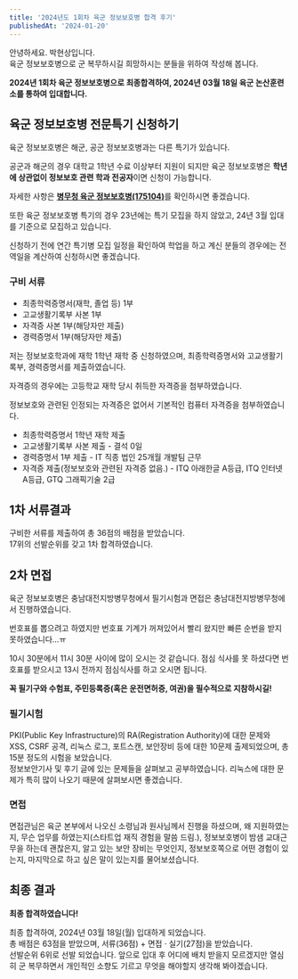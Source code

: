 ```yaml
---
title: '2024년도 1회차 육군 정보보호병 합격 후기'
publishedAt: '2024-01-20'
---
```

안녕하세요. 박현상입니다.  
육군 정보보호병으로 군 복무하시길 희망하시는 분들을 위하여 작성해 봅니다.

**2024년 1회차 육군 정보보호병으로 최종합격하여, 2024년 03월 18일 육군 논산훈련소를 통하여 입대합니다.**

## 육군 정보보호병 전문특기 신청하기

육군 정보보호병은 해군, 공군 정보보호병과는 다른 특기가 있습니다.

공군과 해군의 경우 대학교 1학년 수료 이상부터 지원이 되지만 육군 정보보호병은 **학년에 상관없이 정보보호 관련 학과 전공자**이면 신청이 가능합니다.

자세한 사항은 [**병무청 육군 정보보호병(175104)**](https://www.mma.go.kr/contents.do?mc=mma0000516)를 확인하시면 좋겠습니다.

또한 육군 정보보호병 특기의 경우 23년에는 특기 모집을 하지 않았고, 24년 3월 입대를 기준으로 모집하고 있습니다.

신청하기 전에 연간 특기병 모집 일정을 확인하여 학업을 하고 계신 분들의 경우에는 전역일을 계산하여 신청하시면 좋겠습니다.

### 구비 서류

- 최종학력증명서(재학, 졸업 등) 1부
- 고교생활기록부 사본 1부
- 자격증 사본 1부(해당자만 제출)
- 경력증명서 1부(해당자만 제출)

저는 정보보호학과에 재학 1학년 재학 중 신청하였으며, 최종학력증명서와 고교생활기록부, 경력증명서를 제출하였습니다.

자격증의 경우에는 고등학교 재학 당시 취득한 자격증을 첨부하였습니다.

정보보호와 관련된 인정되는 자격증은 없어서 기본적인 컴퓨터 자격증을 첨부하였습니다.

- 최종학력증명서 1학년 재학 제출
- 고교생활기록부 사본 제출 - 결석 0일
- 경력증명서 1부 제출 - IT 직종 법인 25개월 개발팀 근무
- 자격증 제출(정보보호와 관련된 자격증 없음.) - ITQ 아래한글 A등급, ITQ 인터넷 A등급, GTQ 그래픽기술 2급

## 1차 서류결과

구비한 서류를 제출하여 총 36점의 배점을 받았습니다.  
17위의 선발순위를 갖고 1차 합격하였습니다.

## 2차 면접

육군 정보보호병은 충남대전지방병무청에서 필기시험과 면접은 충남대전지방병무청에서 진행하였습니다.

번호표를 뽑으려고 하였지만 번호표 기계가 꺼져있어서 빨리 왔지만 빠른 순번을 받지 못하였습니다…ㅠ

10시 30분에서 11시 30분 사이에 많이 오시는 것 같습니다. 점심 식사를 못 하셨다면 번호표를 받으시고 13시 전까지 점심식사를 하고 오시면 됩니다.

**꼭 필기구와 수험표, 주민등록증(혹은 운전면허증, 여권)을 필수적으로 지참하시길!**

### 필기시험

PKI(Public Key Infrastructure)의 RA(Registration Authority)에 대한 문제와 XSS, CSRF 공격, 리눅스 로그, 포트스캔, 보안장비 등에 대한 10문제 출제되었으며, 총 15분 정도의 시험을 보았습니다.  
정보보안기사 및 후기 글에 있는 문제들을 살펴보고 공부하였습니다. 리눅스에 대한 문제가 특히 많이 나오기 때문에 살펴보시면 좋겠습니다.

### 면접

면접관님은 육군 본부에서 나오신 소령님과 원사님께서 진행을 하셨으며, 왜 지원하였는지, 무슨 업무를 하였는지(스타트업 재직 경험을 말씀 드림.), 정보보호병이 밤샘 교대근무을 하는데 괜찮은지, 알고 있는 보안 장비는 무엇인지, 정보보호쪽으로 어떤 경험이 있는지, 마지막으로 하고 싶은 말이 있는지를 물어보셨습니다.

## 최종 결과

**최종 합격하였습니다!**

최종 합격하여, 2024년 03월 18일(월) 입대하게 되었습니다.  
총 배점은 63점을 받았으며, 서류(36점) + 면접 · 실기(27점)을 받았습니다.  
선발순위 6위로 선발 되었습니다. 앞으로 입대 후 어디에 배치 받을지 모르겠지만 열심히 군 복무하면서 개인적인 소향도 기르고 무엇을 해야할지 생각해 봐야겠습니다.
